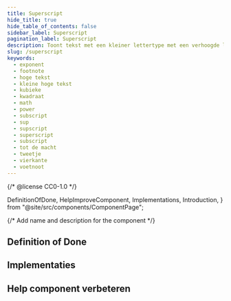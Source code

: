 ```yaml
---
title: Superscript
hide_title: true
hide_table_of_contents: false
sidebar_label: Superscript
pagination_label: Superscript
description: Toont tekst met een kleiner lettertype met een verhoogde letterlijn.
slug: /superscript
keywords:
  - exponent
  - footnote
  - hoge tekst
  - kleine hoge tekst
  - kubieke
  - kwadraat
  - math
  - power
  - subscript
  - sup
  - supscript
  - superscript
  - subscript
  - tot de macht
  - tweetje
  - vierkante
  - voetnoot
---
```


{/* @license CC0-1.0 */}

  DefinitionOfDone,
  HelpImproveComponent,
  Implementations,
  Introduction,
} from "@site/src/components/ComponentPage";

{/* Add name and description for the component */}


<Introduction component={component} headingLevel={1} description={description} />

## Definition of Done

<DefinitionOfDone component={component} headingLevel={3} />

## Implementaties

<Implementations component={component} headingLevel={3} />

## Help component verbeteren

<HelpImproveComponent component={component} headingLevel={3} />
